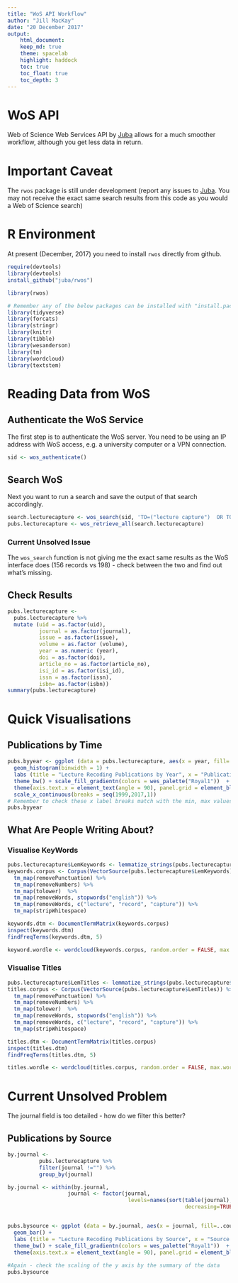 ```yaml
---
title: "WoS API Workflow"
author: "Jill MacKay"
date: "20 December 2017"
output:
    html_document:
    keep_md: true
    theme: spacelab
    highlight: haddock
    toc: true 
    toc_float: true
    toc_depth: 3
---
```


# WoS API
Web of Science Web Services API by [Juba](https://github.com/juba/rwos) allows for a much smoother workflow, although you get less data in return. 

# Important Caveat
The `rwos` package is still under development (report any issues to [Juba](https://github.com/juba/rwos). You may not receive the exact same search results from this code as you would a Web of Science search)

# R Environment
At present (December, 2017) you need to install `rwos` directly from github. 
```r
require(devtools)
library(devtools)
install_github("juba/rwos")
```

```r
library(rwos)

# Remember any of the below packages can be installed with "install.packages("package.name")" if you don't have them
library(tidyverse)
library(forcats)
library(stringr)
library(knitr)
library(tibble)
library(wesanderson)
library(tm)
library(wordcloud)
library(textstem)
```

# Reading Data from WoS
## Authenticate the WoS Service
The first step is to authenticate the WoS server. You need to be using an IP address with WoS access, e.g. a university computer or a VPN connection.
```r
sid <- wos_authenticate()
```

## Search WoS 
Next you want to run a search and save the output of that search accordingly. 

```r
search.lecturecapture <- wos_search(sid, 'TO=("lecture capture")  OR TO=("lecture recording")')
pubs.lecturecapture <- wos_retrieve_all(search.lecturecapture)
```
### Current Unsolved Issue
The `wos_search` function is not giving me the exact same results as the WoS interface does (156 records vs 198) - check between the two and find out what's missing. 

## Check Results
```r
pubs.lecturecapture <- 
  pubs.lecturecapture %>%
  mutate (uid = as.factor(uid),
          journal = as.factor(journal),
          issue = as.factor(issue),
          volume = as.factor (volume),
          year = as.numeric (year),
          doi = as.factor(doi),
          article_no = as.factor(article_no),
          isi_id = as.factor(isi_id),
          issn = as.factor(issn),
          isbn= as.factor(isbn))
summary(pubs.lecturecapture)
```


# Quick Visualisations
## Publications by Time
```r
pubs.byyear <- ggplot (data = pubs.lecturecapture, aes(x = year, fill=..count..)) + 
  geom_histogram(binwidth = 1) + 
  labs (title = "Lecture Recoding Publications by Year", x = "Publication Year") + 
  theme_bw() + scale_fill_gradientn(colors = wes_palette("Royal1"))  + 
  theme(axis.text.x = element_text(angle = 90), panel.grid = element_blank()) + 
  scale_x_continuous(breaks = seq(1999,2017,1))
# Remember to check these x label breaks match with the min, max values of the dataset!
pubs.byyear
```


## What Are People Writing About?
### Visualise KeyWords
```r

pubs.lecturecapture$LemKeywords <- lemmatize_strings(pubs.lecturecapture$keywords)
keywords.corpus <- Corpus(VectorSource(pubs.lecturecapture$LemKeywords)) %>%
  tm_map(removePunctuation) %>%
  tm_map(removeNumbers) %>%
  tm_map(tolower)  %>%
  tm_map(removeWords, stopwords("english")) %>%
  tm_map(removeWords, c("lecture", "record", "capture")) %>%
  tm_map(stripWhitespace)

keywords.dtm <- DocumentTermMatrix(keywords.corpus)
inspect(keywords.dtm)
findFreqTerms(keywords.dtm, 5)

keyword.wordle <- wordcloud(keywords.corpus, random.order = FALSE, max.words = 50, random.color = FALSE, rot.per = 0, use.r.layout = FALSE, colors = wes_palette("Royal1"))

```

### Visualise Titles
```r
pubs.lecturecapture$LemTitles <- lemmatize_strings(pubs.lecturecapture$title)
titles.corpus <- Corpus(VectorSource(pubs.lecturecapture$LemTitles)) %>%
  tm_map(removePunctuation) %>%
  tm_map(removeNumbers) %>%
  tm_map(tolower)  %>%
  tm_map(removeWords, stopwords("english")) %>%
  tm_map(removeWords, c("lecture", "record", "capture")) %>%
  tm_map(stripWhitespace)

titles.dtm <- DocumentTermMatrix(titles.corpus)
inspect(titles.dtm)
findFreqTerms(titles.dtm, 5)

titles.wordle <- wordcloud(titles.corpus, random.order = FALSE, max.words = 50, random.color = FALSE, rot.per = 0, use.r.layout = FALSE, colors = wes_palette("Royal1"))
```











# Current Unsolved Problem 
The journal field is too detailed - how do we filter this better?


## Publications by Source
```r

by.journal <- 
          pubs.lecturecapture %>%
          filter(journal !="") %>%
          group_by(journal) 

by.journal <- within(by.journal, 
                   journal <- factor(journal, 
                                      levels=names(sort(table(journal), 
                                                        decreasing=TRUE))))


pubs.bysource <- ggplot (data = by.journal, aes(x = journal, fill=..count..)) + 
  geom_bar() + 
  labs (title = "Lecture Recoding Publications by Source", x = "Source Name", y = "N Publications") + 
  theme_bw() + scale_fill_gradientn(colors = wes_palette("Royal1"))  + 
  theme(axis.text.x = element_text(angle = 90), panel.grid = element_blank()) 
 
#Again - check the scaling of the y axis by the summary of the data
pubs.bysource
```

